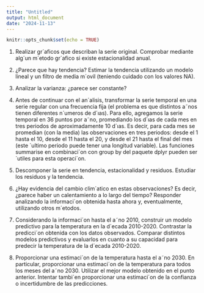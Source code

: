 ```yaml
---
title: "Untitled"
output: html_document
date: "2024-11-13"
---
```


```r
knitr::opts_chunk$set(echo = TRUE)
```

1. Realizar gr´aficos que describan la serie original. Comprobar mediante
alg´un m´etodo gr´afico si existe estacionalidad anual.


2. ¿Parece que hay tendencia? Estimar la tendencia utilizando un modelo
lineal y un filtro de media m´ovil (teniendo cuidado con los valores NA).


3. Analizar la varianza: ¿parece ser constante?


4. Antes de continuar con el an´alisis, transformar la serie temporal en
una serie regular con una frecuencia fija (el problema es que distintos
a˜nos tienen diferentes n´umeros de d´ıas). Para ello, agregamos la serie
temporal en 36 puntos por a˜no, promediando los d´ıas de cada mes en
tres periodos de aproximadamente 10 d´ıas. Es decir, para cada mes se
promedian (con la media) las observaciones en tres periodos: desde el 1
hasta el 10, desde el 11 hasta el 20, y desde el 21 hasta el final del mes
(este ´ultimo periodo puede tener una longitud variable). Las funciones
summarise en combinaci´on con group by del paquete dplyr pueden
ser ´utiles para esta operaci´on.


5. Descomponer la serie en tendencia, estacionalidad y residuos. Estudiar
los residuos y la tendencia.


6. ¿Hay evidencia del cambio clim´atico en estas observaciones? Es decir,
¿parece haber un calentamiento a lo largo del tiempo? Responder analizando la informaci´on obtenida hasta ahora y, eventualmente, utilizando
otros m´etodos.


7. Considerando la informaci´on hasta el a˜no 2010, construir un modelo
predictivo para la temperatura en la d´ecada 2010-2020. Contrastar la
predicci´on obtenida con los datos observados. Comparar distintos modelos predictivos y evaluarlos en cuanto a su capacidad para predecir
la temperatura de la d´ecada 2010-2020.


8. Proporcionar una estimaci´on de la temperatura hasta el a˜no 2030. En
particular, proporcionar una estimaci´on de la temperatura para todos
los meses del a˜no 2030. Utilizar el mejor modelo obtenido en el punto
anterior. Intentar tambi´en proporcionar una estimaci´on de la confianza
o incertidumbre de las predicciones.
